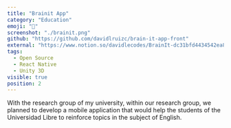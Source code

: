 ```yaml
---
title: "Brainit App"
category: "Education"
emoji: "📓"
screenshot: "./brainit.png"
github: "https://github.com/davidlruizc/brain-it-app-front"
external: "https://www.notion.so/davidlecodes/BrainIt-dc31bfd4434542ea8125f64dc3354939"
tags:
  - Open Source
  - React Native
  - Unity 3D
visible: true
position: 2
---
```


With the research group of my university, within our research group, we planned to develop a mobile application that would help the students of the Universidad Libre to reinforce topics in the subject of English.
